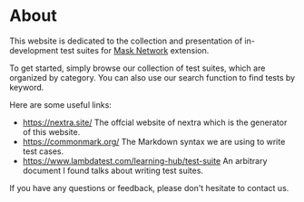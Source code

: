 # About

This website is dedicated to the collection and presentation of in-development test suites for [Mask Network](https://mask.io) extension.

To get started, simply browse our collection of test suites, which are organized by category. You can also use our search function to find tests by keyword.

Here are some useful links:

-   https://nextra.site/ The offcial website of nextra which is the generator of this website.
-   https://commonmark.org/ The Markdown syntax we are using to write test cases.
-   https://www.lambdatest.com/learning-hub/test-suite An arbitrary document I found talks about writing test suites.

If you have any questions or feedback, please don't hesitate to contact us.
